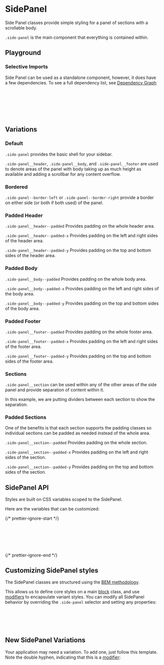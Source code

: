 
<Meta of={SidePanelStories} />

# SidePanel

<div
  dangerouslySetInnerHTML={{
    __html: createSourceCodeLink({ link: 'components/side_panel.scss' }).outerHTML,
  }}
></div>

Side Panel classes provide simple styling for a panel of sections with a scrollable body.

`.side-panel` is the main component that everything is contained within.

<div
  dangerouslySetInnerHTML={{
    __html: createAlert({
      title: 'Note',
      icon: 'info',
      warningLevel: 'info',
      description:
        'The wrapping div with a height in the code snippets is just for demonstration purposes in this documentation. It is not necessary for use in your application.',
      iconDocsClassFix: 'sb-unstyled',
    }).outerHTML,
  }}
></div>

## Playground

<Canvas of={SidePanelStories.Default} />
<Controls of={SidePanelStories.Default} />

### Selective Imports

Side Panel can be used as a standalone component, however, it does have a few dependencies. To see a full dependency list, see [Dependency Graph](?path=/docs/overview-selective-imports--docs#dependencies)

```css
// Depends on
@import '@rolemodel/optics/dist/scss/core/tokens';
@import '@rolemodel/optics/dist/scss/core/base';

// Component
@import '@rolemodel/optics/dist/scss/components/side_panel';
```

## Variations

### Default

`.side-panel` provides the basic shell for your sidebar.

`.side-panel__header`, `.side-panel__body`, and `.side-panel__footer` are used to denote areas of the panel with body taking up as much height as available and adding a scrollbar for any content overflow.

<Canvas of={SidePanelStories.Default} />

### Bordered

`.side-panel--border-left` or `.side-panel--border-right` provide a border on either side (or both if both used) of the panel.

<Canvas of={SidePanelStories.Bordered} />

### Padded Header

`.side-panel__header--padded` Provides padding on the whole header area.

`.side-panel__header--padded-x` Provides padding on the left and right sides of the header area.

`.side-panel__header--padded-y` Provides padding on the top and bottom sides of the header area.

<Canvas of={SidePanelStories.PaddedHeader} />

### Padded Body

`.side-panel__body--padded` Provides padding on the whole body area.

`.side-panel__body--padded-x` Provides padding on the left and right sides of the body area.

`.side-panel__body--padded-y` Provides padding on the top and bottom sides of the body area.

<Canvas of={SidePanelStories.PaddedBody} />

### Padded Footer

`.side-panel__footer--padded` Provides padding on the whole footer area.

`.side-panel__footer--padded-x` Provides padding on the left and right sides of the footer area.

`.side-panel__footer--padded-y` Provides padding on the top and bottom sides of the footer area.

<Canvas of={SidePanelStories.PaddedFooter} />

### Sections

`.side-panel__section` can be used within any of the other areas of the side panel and provide separation of content within it.

In this example, we are putting dividers between each section to show the separation.

<Canvas of={SidePanelStories.WithSections} />

### Padded Sections

One of the benefits is that each section supports the padding classes so individual sections can be padded as needed instead of the whole area.

`.side-panel__section--padded` Provides padding on the whole section.

`.side-panel__section--padded-x` Provides padding on the left and right sides of the section.

`.side-panel__section--padded-y` Provides padding on the top and bottom sides of the section.

<Canvas of={SidePanelStories.PaddedSection} />

## SidePanel API

Styles are built on CSS variables scoped to the SidePanel.

Here are the variables that can be customized:

{/* prettier-ignore-start */}
```css
--_op-side-panel-width
--_op-side-panel-header-padding
--_op-side-panel-body-padding
--_op-side-panel-footer-padding
--_op-side-panel-section-padding
```
{/* prettier-ignore-end */}

## Customizing SidePanel styles

<div
  dangerouslySetInnerHTML={{
    __html: createAlert({
      title: 'Important!',
      description: 'These patterns represent how to customize the style of the SidePanel for your project.',
    }).outerHTML,
  }}
></div>

The SidePanel classes are structured using the [BEM methodology](https://getbem.com/naming).

This allows us to define core styles on a main [block](https://getbem.com/naming/#block) class, and use [modifiers](https://getbem.com/naming/#modifier) to encapsulate variant styles. You can modify all SidePanel behavior by overriding the `.side-panel` selector and setting any properties:

```css
.side-panel {
  background-color: var(--op-color-primary-plus-six);
  color: var(--op-color-primary-on-plus-six);
}
```

## New SidePanel Variations

<div
  dangerouslySetInnerHTML={{
    __html: createAlert({
      title: 'Important!',
      description: 'These patterns represent how to create new variations of the SidePanel for your project.',
    }).outerHTML,
  }}
></div>

Your application may need a variation. To add one, just follow this template. Note the double hyphen, indicating that this is a [modifier](https://getbem.com/naming/#modifier):

```css
.sidepanel--{name} {
  --_op-side-panel-width: calc(108 * var(--op-size-unit)); // 432px
  --_op-side-panel-header-padding: var(--op-space-large);
  --_op-side-panel-body-padding: var(--op-space-large);
  --_op-side-panel-footer-padding: var(--op-space-large);
  --_op-side-panel-section-padding: var(--op-space-small);
}
```
